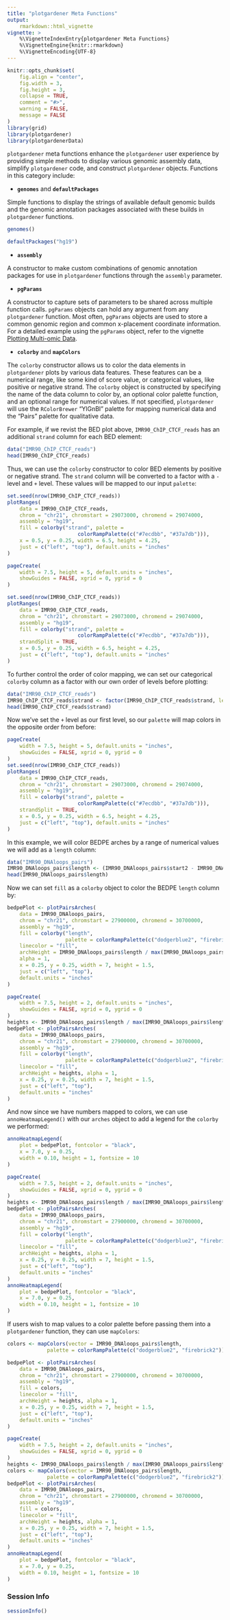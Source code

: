 ```yaml
---
title: "plotgardener Meta Functions"
output:
    rmarkdown::html_vignette
vignette: >
    %\VignetteIndexEntry{plotgardener Meta Functions}
    %\VignetteEngine{knitr::rmarkdown}
    %\VignetteEncoding{UTF-8}
---
```


```r
knitr::opts_chunk$set(
    fig.align = "center",
    fig.width = 3,
    fig.height = 3,
    collapse = TRUE,
    comment = "#>",
    warning = FALSE,
    message = FALSE
)
library(grid)
library(plotgardener)
library(plotgardenerData)
```

`plotgardener` meta functions enhance the `plotgardener` user experience by providing 
simple methods to display various genomic assembly data, simplify `plotgardener`
code, and construct `plotgardener` objects. Functions in this category include:

- **`genomes`** and **`defaultPackages`**

Simple functions to display the strings of available default genomic builds and 
the genomic annotation packages associated with these builds in `plotgardener` functions.

```r
genomes()
```
```r
defaultPackages("hg19")
```

- **`assembly`**

A constructor to make custom combinations of genomic annotation packages for 
use in `plotgardener` functions through the `assembly` parameter.

- **`pgParams`**

A constructor to capture sets of parameters to be shared across multiple
function calls. `pgParams` objects can hold any argument from any `plotgardener`
function. Most often, `pgParams` objects are used to store a common genomic
region and common x-placement coordinate information. For a detailed example 
using the `pgParams` object, refer to the vignette 
[Plotting Multi-omic Data](plotting_multiomic_data.html#using-the-pgParams-object-1).

- **`colorby`** and **`mapColors`**

The `colorby` constructor allows us to color the data elements in `plotgardener` 
plots by various data features. These features can be a numerical range, like 
some kind of score value, or categorical values, like positive or negative 
strand. The `colorby` object is constructed by specifying the name of the data 
column to color by, an optional color palette function, and an optional range 
for numerical values. If not specified, `plotgardener` will use the `RColorBrewer`
"YlGnBl" palette for mapping numerical data and the "Pairs" palette for 
qualitative data.

For example, if we revist the BED plot above, `IMR90_ChIP_CTCF_reads` has an additional 
`strand` column for each BED element: 

```r
data("IMR90_ChIP_CTCF_reads")
head(IMR90_ChIP_CTCF_reads)
```

Thus, we can use the `colorby` constructor to color BED elements by positive 
or negative strand. The `strand` column will be converted to a factor with a 
`-` level and `+` level. These values will be mapped to our input `palette`:

```r
set.seed(nrow(IMR90_ChIP_CTCF_reads))
plotRanges(
    data = IMR90_ChIP_CTCF_reads,
    chrom = "chr21", chromstart = 29073000, chromend = 29074000,
    assembly = "hg19",
    fill = colorby("strand", palette = 
                       colorRampPalette(c("#7ecdbb", "#37a7db"))),
    x = 0.5, y = 0.25, width = 6.5, height = 4.25,
    just = c("left", "top"), default.units = "inches"
)
```

```r

pageCreate(
    width = 7.5, height = 5, default.units = "inches",
    showGuides = FALSE, xgrid = 0, ygrid = 0
)

set.seed(nrow(IMR90_ChIP_CTCF_reads))
plotRanges(
    data = IMR90_ChIP_CTCF_reads,
    chrom = "chr21", chromstart = 29073000, chromend = 29074000,
    assembly = "hg19",
    fill = colorby("strand", palette = 
                       colorRampPalette(c("#7ecdbb", "#37a7db"))),
    strandSplit = TRUE,
    x = 0.5, y = 0.25, width = 6.5, height = 4.25,
    just = c("left", "top"), default.units = "inches"
)
```

To further control the order of color mapping, we can set our categorical 
`colorby` column as a factor with our own order of levels before plotting:

```r
data("IMR90_ChIP_CTCF_reads")
IMR90_ChIP_CTCF_reads$strand <- factor(IMR90_ChIP_CTCF_reads$strand, levels = c("+", "-"))
head(IMR90_ChIP_CTCF_reads$strand)
```

Now we've set the `+` level as our first level, so our `palette` will map
colors in the opposite order from before:

```r

pageCreate(
    width = 7.5, height = 5, default.units = "inches",
    showGuides = FALSE, xgrid = 0, ygrid = 0
)
set.seed(nrow(IMR90_ChIP_CTCF_reads))
plotRanges(
    data = IMR90_ChIP_CTCF_reads,
    chrom = "chr21", chromstart = 29073000, chromend = 29074000,
    assembly = "hg19",
    fill = colorby("strand", palette = 
                       colorRampPalette(c("#7ecdbb", "#37a7db"))),
    strandSplit = TRUE,
    x = 0.5, y = 0.25, width = 6.5, height = 4.25,
    just = c("left", "top"), default.units = "inches"
)
```

In this example, we will color BEDPE arches by a range of numerical values 
we will add as a `length` column:

```r
data("IMR90_DNAloops_pairs")
IMR90_DNAloops_pairs$length <- (IMR90_DNAloops_pairs$start2 - IMR90_DNAloops_pairs$start1) / 1000
head(IMR90_DNAloops_pairs$length)
```

Now we can set `fill` as a `colorby` object to color the BEDPE `length` column by:
```r
bedpePlot <- plotPairsArches(
    data = IMR90_DNAloops_pairs,
    chrom = "chr21", chromstart = 27900000, chromend = 30700000,
    assembly = "hg19",
    fill = colorby("length", 
                   palette = colorRampPalette(c("dodgerblue2", "firebrick2"))),
    linecolor = "fill",
    archHeight = IMR90_DNAloops_pairs$length / max(IMR90_DNAloops_pairs$length),
    alpha = 1,
    x = 0.25, y = 0.25, width = 7, height = 1.5,
    just = c("left", "top"),
    default.units = "inches"
)
```

```r

pageCreate(
    width = 7.5, height = 2, default.units = "inches",
    showGuides = FALSE, xgrid = 0, ygrid = 0
)
heights <- IMR90_DNAloops_pairs$length / max(IMR90_DNAloops_pairs$length)
bedpePlot <- plotPairsArches(
    data = IMR90_DNAloops_pairs,
    chrom = "chr21", chromstart = 27900000, chromend = 30700000,
    assembly = "hg19",
    fill = colorby("length", 
                   palette = colorRampPalette(c("dodgerblue2", "firebrick2"))),
    linecolor = "fill",
    archHeight = heights, alpha = 1,
    x = 0.25, y = 0.25, width = 7, height = 1.5,
    just = c("left", "top"),
    default.units = "inches"
)
```

And now since we have numbers mapped to colors, we can use 
`annoHeatmapLegend()` with our `arches` object to add a legend for 
the `colorby` we performed:

```r
annoHeatmapLegend(
    plot = bedpePlot, fontcolor = "black",
    x = 7.0, y = 0.25,
    width = 0.10, height = 1, fontsize = 10
)
```
```r

pageCreate(
    width = 7.5, height = 2, default.units = "inches",
    showGuides = FALSE, xgrid = 0, ygrid = 0
)
heights <- IMR90_DNAloops_pairs$length / max(IMR90_DNAloops_pairs$length)
bedpePlot <- plotPairsArches(
    data = IMR90_DNAloops_pairs,
    chrom = "chr21", chromstart = 27900000, chromend = 30700000,
    assembly = "hg19",
    fill = colorby("length", 
                   palette = colorRampPalette(c("dodgerblue2", "firebrick2"))),
    linecolor = "fill",
    archHeight = heights, alpha = 1,
    x = 0.25, y = 0.25, width = 7, height = 1.5,
    just = c("left", "top"),
    default.units = "inches"
)
annoHeatmapLegend(
    plot = bedpePlot, fontcolor = "black",
    x = 7.0, y = 0.25,
    width = 0.10, height = 1, fontsize = 10
)
```

If users wish to map values to a color palette before passing them into
a `plotgardener` function, they can use `mapColors`:
```r
colors <- mapColors(vector = IMR90_DNAloops_pairs$length,
             palette = colorRampPalette(c("dodgerblue2", "firebrick2")))

bedpePlot <- plotPairsArches(
    data = IMR90_DNAloops_pairs,
    chrom = "chr21", chromstart = 27900000, chromend = 30700000,
    assembly = "hg19",
    fill = colors,
    linecolor = "fill",
    archHeight = heights, alpha = 1,
    x = 0.25, y = 0.25, width = 7, height = 1.5,
    just = c("left", "top"),
    default.units = "inches"
)

```

```r

pageCreate(
    width = 7.5, height = 2, default.units = "inches",
    showGuides = FALSE, xgrid = 0, ygrid = 0
)
heights <- IMR90_DNAloops_pairs$length / max(IMR90_DNAloops_pairs$length)
colors <- mapColors(vector = IMR90_DNAloops_pairs$length,
             palette = colorRampPalette(c("dodgerblue2", "firebrick2")))
bedpePlot <- plotPairsArches(
    data = IMR90_DNAloops_pairs,
    chrom = "chr21", chromstart = 27900000, chromend = 30700000,
    assembly = "hg19",
    fill = colors,
    linecolor = "fill",
    archHeight = heights, alpha = 1,
    x = 0.25, y = 0.25, width = 7, height = 1.5,
    just = c("left", "top"),
    default.units = "inches"
)
annoHeatmapLegend(
    plot = bedpePlot, fontcolor = "black",
    x = 7.0, y = 0.25,
    width = 0.10, height = 1, fontsize = 10
)
```

### Session Info
```r
sessionInfo()
```

